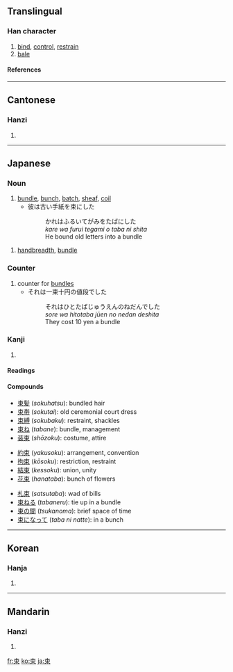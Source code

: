 ==Translingual==
===Han character===
{{Han char|rn=75|rad=木|as=03|sn=7|four=5090<sub>6</sub>|canj=木中 (DL)}}
# [[bind]], [[control]], [[restrain]]
# [[bale]]
====References====
{{Han ref|kx=0512.120|dkj=14480|dj=0898.040|hdz=21158.030|uh=675F|ud=26463|bh=A7F4|bd=42996}}

----
==Cantonese==
===Hanzi===
{{yue-hanzi|jyut=|y=chuk1}}
# {{defn|Cantonese}}

----
==Japanese==
===Noun===
{{ja-noun|k|hira=たば|rom=taba}}
# [[bundle]], [[bunch]], [[batch]], [[sheaf]], [[coil]]
#* 彼は古い手紙を束にした
#*: かれはふるいてがみをたばにした
#*: ''kare wa furui tegami o taba ni shita''
#*: He bound old letters into a bundle
{{ja-noun|k|hira=つか|rom=tsuka}}
# [[handbreadth]], [[bundle]]
===Counter===
{{ja-pos|k|counter|hira=たば|rom=taba}}
# counter for [[bundle]]s
#* それは一束十円の値段でした
#*: それはひとたばじゅうえんのねだんでした
#*: ''sore wa hitotaba jūen no nedan deshita''
#*: They cost 10 yen a bundle
===Kanji===
{{ja-kanji|grade=4|rs=木03}}
# {{defn|Japanese}} 
====Readings====
{{ja-readings|on=[[そく]] (''soku'')|kun=[[たば]] (''taba''), [[たばねる]] ([[束ねる]], ''tabaneru''), [[つか]] (''tsuka''), [[つかねる]] ([[束ねる]], ''tsukaneru'')}}
====Compounds====
{{top3}}
*[[束髪]] (''sokuhatsu''): bundled hair
*[[束帯]] (''sokutai''): old ceremonial court dress
*[[束縛]] (''sokubaku''): restraint, shackles
*[[束ね]] (''tabane''): bundle, management
*[[装束]] (''shōzoku''): costume, attire
{{mid3}}
*[[約束]] (''yakusoku''): arrangement, convention
*[[拘束]] (''kōsoku''): restriction, restraint
*[[結束]] (''kessoku''): union, unity
*[[花束]] (''hanataba''): bunch of flowers
{{mid3}}
*[[札束]] (''satsutaba''): wad of bills
*[[束ねる]] (''tabaneru''): tie up in a bundle
*[[束の間]] (''tsukanoma''): brief space of time
*[[束になって]] (''taba ni natte''): in a bunch
{{bottom}}
----

==Korean==
===Hanja===
{{ko-hanja|hangeul=속|eumhun=|rv=sok|mr=sok|y=sok}}
# {{defn|Korean}}

----
==Mandarin==
===Hanzi===
{{cmn-hanzi|pin=[[shù]] ([[shu4]])|wg=shu<sup>4</sup>}}
# {{defn|Mandarin}}

[[fr:束]]
[[ko:束]]
[[ja:束]]